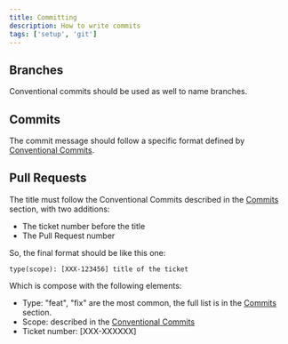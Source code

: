 ```yaml
---
title: Committing
description: How to write commits
tags: ['setup', 'git']
---
```


## Branches

Conventional commits should be used as well to name branches.

## Commits

The commit message should follow a specific format defined by [Conventional Commits](https://www.conventionalcommits.org/en/v1.0.0/).

## Pull Requests

The title must follow the Conventional Commits described in the [Commits](#commits) section, with two additions:

- The ticket number before the title
- The Pull Request number

So, the final format should be like this one:

    type(scope): [XXX-123456] title of the ticket

Which is compose with the following elements:

- Type: "feat", "fix" are the most common, the full list is in the [Commits](#commits) section.
- Scope: described in the [Conventional Commits](https://www.conventionalcommits.org/en/v1.0.0/)
- Ticket number: [XXX-XXXXXX]
